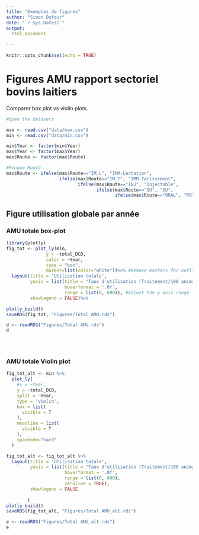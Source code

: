 ```yaml
---
title: "Exemples de figures"
author: "Simon Dufour"
date: "`r Sys.Date()`"
output: 
  html_document 
   
---
```


```r
knitr::opts_chunk$set(echo = TRUE)
```

# Figures AMU rapport sectoriel bovins laitiers {.tabset}
Comparer box plot vs violin plots.
```r
#Open the datasets

max <- read.csv("data/max.csv")
min <- read.csv("data/min.csv")

min$Year <- factor(min$Year)
max$Year <- factor(max$Year)
max$Route <- factor(max$Route)

#Rename Route
max$Route <- ifelse(max$Route=="IM_L", "IMM-Lactation",
                    ifelse(max$Route=="IM_T", "IMM-Tarissement",
                           ifelse(max$Route=="INJ", "Injectable", 
                                  ifelse(max$Route=="IU", "IU", 
                                         ifelse(max$Route=="ORAL", "PO", "Topique")))))

```

## Figure utilisation globale par année
### AMU totale box-plot
```r
library(plotly)
fig_tot <- plot_ly(min, 
               y = ~total_DCD, 
               color = ~Year, 
               type = "box",
               marker=list(color="white"))%>% #Remove markers for outlier
  layout(title = 'Utilisation totale', 
         yaxis = list(title = "Taux d'utilisation (Traitement/100 animaux-année)",
                      hoverformat = '.0f',  
                      range = list(0, 600)), #Adjust the y axis range
         showlegend = FALSE)%>%

plotly_build()
saveRDS(fig_tot, "Figures/Total AMU.rds")

d <- readRDS("Figures/Total AMU.rds")
d





```
### AMU totale Violin plot
```r

fig_tot_alt <- min %>%
  plot_ly(
    #x = ~Year,
    y = ~total_DCD,
    split = ~Year,
    type = 'violin',
    box = list(
      visible = T
    ),
    meanline = list(
      visible = T
    ),
    spanmode="hard"
  ) 

fig_tot_alt <- fig_tot_alt %>%
  layout(title = 'Utilisation totale', 
         yaxis = list(title = "Taux d'utilisation (Traitement/100 animaux-année)",
                      hoverformat = '.0f',  
                      range = list(0, 600),
                      zeroline = TRUE), 
         showlegend = FALSE
         
        )
plotly_build()
saveRDS(fig_tot_alt, "Figures/Total AMU_alt.rds")

e <- readRDS("Figures/Total AMU_alt.rds")
e

```






